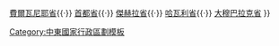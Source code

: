 {{Navbox
|name = 科威特行政區劃
|title = [[科威特]][[科威特行政區劃|行政區劃]]
|image = [[Image:Flag of Kuwait.svg|50px|Flag of the Kuwait]]
|list1 = [[艾哈迈迪省]]{{·}} [[費爾瓦尼耶省]]{{·}} [[首都省 (科威特)|首都省]]{{·}} [[傑赫拉省]]{{·}} [[哈瓦利省]]{{·}} [[大穆巴拉克省]]
}}<noinclude>
[[Category:中東國家行政區劃模板]]

</noinclude>